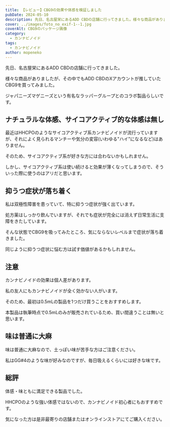 ```yaml
---
title: 【レビュー】CBG9の効果や体感を検証しました
pubDate: 2024-05-10
description: 先日、名古屋栄にあるADD CBDの店舗に行ってきました。様々な商品がありましたが、その中でもADD CBDのXアカウントが推していたCBG9を買ってみました。
cover: ../images/foto_no_exif-1--1.jpg
coverAlt: CBG9のパッケージ画像
category:
  - カンナビノイド
tags:
  - カンナビノイド
author: mopeneko
---
```



先日、名古屋栄にあるADD CBDの店舗に行ってきました。

<MyPicture src={exterior} alt="ADD CBD 名古屋錦店"></MyPicture>

様々な商品がありましたが、その中でもADD CBDのXアカウントが推していたCBG9を買ってみました。

<MyPicture src={packagePicture} alt="CBG9のパッケージ画像"></MyPicture>

ジャパニーズマゲニーズという有名なラッパーグループとのコラボ製品らしいです。

## ナチュラルな体感、サイコアクティブ的な体感は無し

最近はHHCPOのようなサイコアクティブ系カンナビノイドが流行っていますが、それによく見られるマンチーや気分の変容(いわゆる"ハイ"になるなど)はありません。

そのため、サイコアクティブ系が好きな方には合わないかもしれません。

しかし、サイコアクティブ系は使い続けると効果が薄くなってしまうので、そういった際に使うのはアリだと思います。

## 抑うつ症状が落ち着く

私は双極性障害を患っていて、特に抑うつ症状が強く出ています。

処方薬はしっかり飲んでいますが、それでも症状が完全には消えず日常生活に支障をきたしています。

そんな状態でCBG9を吸ってみたところ、気にならないレベルまで症状が落ち着きました。

同じように抑うつ症状に悩む方は試す価値があるかもしれません。

## 注意

<Alert level="warning">
カンナビノイドの効果は個人差があります。

私の友人にもカンナビノイドが全く効かない人がいます。

そのため、最初は0.5mLの製品を1つだけ買うことをおすすめします。

本製品は執筆時点で0.5mLのみが販売されているため、買い間違うことは無いと思います。
</Alert>

## 味は普通に大麻

味は普通に大麻なので、土っぽい味が苦手な方はご注意ください。

私はGG#4のような味が好みなのですが、毎日吸えるくらいには好きな味です。

## 総評

体感・味ともに満足できる製品でした。

HHCPOのような強い体感ではないので、カンナビノイド初心者にもおすすめです。

気になった方は是非最寄りの店舗またはオンラインストアにてご購入ください。
